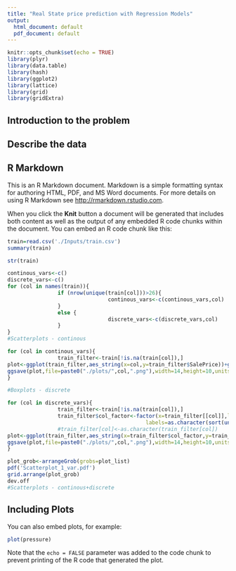 ```yaml
---
title: "Real State price prediction with Regression Models"
output:
  html_document: default
  pdf_document: default
---
```


```r
knitr::opts_chunk$set(echo = TRUE)
library(plyr)
library(data.table)
library(hash)
library(ggplot2)
library(lattice)
library(grid)
library(gridExtra)
```

## Introduction to the problem

## Describe the data

## R Markdown

This is an R Markdown document. Markdown is a simple formatting syntax for authoring HTML, PDF, and MS Word documents. For more details on using R Markdown see <http://rmarkdown.rstudio.com>.

When you click the **Knit** button a document will be generated that includes both content as well as the output of any embedded R code chunks within the document. You can embed an R code chunk like this:

```r
train=read.csv('./Inputs/train.csv')
summary(train)
```
```r
str(train)
```
```r
continous_vars<-c()
discrete_vars<-c()
for (col in names(train)){
                if (nrow(unique(train[col]))>26){
                                continous_vars<-c(continous_vars,col)
                }
                else {
                                discrete_vars<-c(discrete_vars,col)
                }
}
#Scatterplots - continous

for (col in continous_vars){
                train_filter<-train[!is.na(train[col]),]
plot<-ggplot(train_filter,aes_string(x=col,y=train_filter$SalePrice))+geom_point()+ggtitle(col)
ggsave(plot,file=paste0("./plots/",col,".png"),width=14,height=10,units="cm")
}

#Boxplots - discrete

for (col in discrete_vars){
                train_filter<-train[!is.na(train[col]),]
                train_filter$col_factor<-factor(x=train_filter[[col]],levels=sort(unique(train_filter[[col]])),
                                            labels=as.character(sort(unique(train_filter[[col]]))))
                #train_filter[col]<-as.character(train_filter[col])
plot<-ggplot(train_filter,aes_string(x=train_filter$col_factor,y=train_filter$SalePrice))+geom_boxplot()+ggtitle(col)+ theme(axis.text.x = element_text(angle = 90, vjust = 0.5, hjust=1))
ggsave(plot,file=paste0("./plots/",col,".png"),width=14,height=10,units="cm")
}

plot_grob<-arrangeGrob(grobs=plot_list)
pdf('Scatterplot_1_var.pdf')
grid.arrange(plot_grob)
dev.off
#Scatterplots - continous+discrete

```

## Including Plots

You can also embed plots, for example:

```r
plot(pressure)
```

Note that the `echo = FALSE` parameter was added to the code chunk to prevent printing of the R code that generated the plot.
